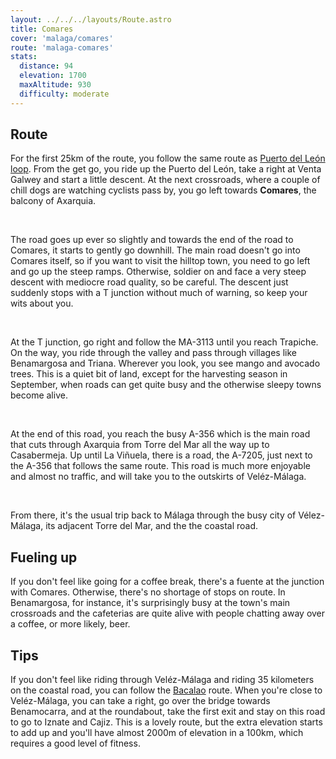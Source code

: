 ```yaml
---
layout: ../../../layouts/Route.astro
title: Comares
cover: 'malaga/comares'
route: 'malaga-comares'
stats:
  distance: 94
  elevation: 1700
  maxAltitude: 930
  difficulty: moderate
---
```



## Route

For the first 25km of the route, you follow the same route as [Puerto del León loop](/destinations/malaga/puertoleon).
From the get go, you ride up the Puerto del León, take a right at Venta Galwey and start a little descent.
At the next crossroads, where a couple of chill dogs are watching cyclists pass by, you go left towards **Comares**, the balcony of Axarquia.

&nbsp;

The road goes up ever so slightly and towards the end of the road to Comares, it starts to gently go downhill.
The main road doesn't go into Comares itself, so if you want to visit the hilltop town, you need to go left and go up the steep ramps.
Otherwise, soldier on and face a very steep descent with mediocre road quality, so be careful. 
The descent just suddenly stops with a T junction without much of warning, so keep your wits about you.

&nbsp;

At the T junction, go right and follow the MA-3113 until you reach Trapiche. On the way, you ride through the valley and pass through villages like Benamargosa and Triana.
Wherever you look, you see mango and avocado trees. 
This is a quiet bit of land, except for the harvesting season in September, when roads can get quite busy and the otherwise sleepy towns become alive.

&nbsp;

At the end of this road, you reach the busy A-356 which is the main road that cuts through Axarquia from Torre del Mar all the way up to Casabermeja.
Up until La Viñuela, there is a road, the A-7205, just next to the A-356 that follows the same route. This road is much more enjoyable and almost no traffic, and will take you to the outskirts of Veléz-Málaga.

&nbsp;

From there, it's the usual trip back to Málaga through the busy city of Vélez-Málaga, its adjacent Torre del Mar, and the the coastal road.

## Fueling up

If you don't feel like going for a coffee break, there's a fuente at the junction with Comares.
Otherwise, there's no shortage of stops on route. 
In Benamargosa, for instance, it's surprisingly busy at the town's main crossroads and the cafeterias are quite alive with people chatting away over a coffee, or more likely, beer. 

## Tips

If you don't feel like riding through Veléz-Málaga and riding 35 kilometers on the coastal road, you can follow the [Bacalao](/destinations/malaga/bacalao) route.
When you're close to Veléz-Málaga, you can take a right, go over the bridge towards Benamocarra, and at the roundabout, take the first exit and stay on this road to go to Iznate and Cajiz.
This is a lovely route, but the extra elevation starts to add up and you'll have almost 2000m of elevation in a 100km, which requires a good level of fitness.